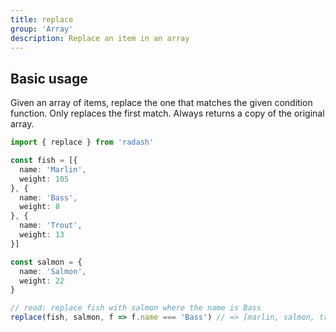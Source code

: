 ```yaml
---
title: replace
group: 'Array'
description: Replace an item in an array
---
```





## Basic usage

Given an array of items, replace the one that matches the given condition function. Only replaces the first match. Always returns a copy of the original array.

```ts
import { replace } from 'radash'

const fish = [{
  name: 'Marlin',
  weight: 105
}, {
  name: 'Bass',
  weight: 8
}, {
  name: 'Trout',
  weight: 13
}]

const salmon = {
  name: 'Salmon',
  weight: 22
}

// read: replace fish with salmon where the name is Bass
replace(fish, salmon, f => f.name === 'Bass') // => [marlin, salmon, trout]
```







